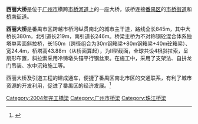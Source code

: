 {{expand|time=2016-09-02T06:55:28+00:00}}
{{Infobox_Bridge|bridge_name=西丽大桥|native_name=|image=Xili Bridge, Panyu, Guangzhou 2014.jpg|image_size=|caption=西丽大桥(2004年)|official_name=|carries=|crosses=[[珠江|珠江]][[市桥河道|市桥河道]]|locale={{CHN}}[[广东省|广东省]][[广州市|广州市]]|maint=|id=|design=|mainspan=|length=845米(含引道)|width=|height=|load=|clearance=|below=|aadtraffic=|traffic=|designed_by=|begin=2002年2月|complete=|open=2004年4月|closed=|destruction=|toll=免费|also_known_as=|map_cue=|map_image=|map_text=|map_width=|coordinates=|lat=|long=|extra=|other_name=西丽桥}}

'''西丽大桥'''是位于[[广州市|广州市]]横跨[[市桥河道|市桥河道]]上的一座大桥，该桥连接[[番禺区|番禺区]]的[[市桥街道|市桥街道]]和[[桥南街道_(广州市)|桥南街道]]。

'''西丽大桥'''是番禺市区跨越市桥河纵贯南北的城市主干道，路线全长845m，其中大桥长380m，北引道长219m，南引道长246m。桥梁主桥为不对称钢砼混合体系独塔单索面斜拉桥，长150m（跨径组合为30m钢箱梁+80m钢箱梁+40m砼箱梁）、宽24.4m，桥塔高43.88m（从桥面算起），为Ⅱ型截面，全球共设4根斜拉索，呈扇形布置，斜拉索采用冷铸墩头锚平行钢丝束。在施工中，采用了支架法、自拼龙门吊装、水中沉箱施工等。

西丽大桥及引道工程的建成通车，便捷了番禺区南北市区的交通联系，有利了城市资源的开发利用，促进了番禺区的经济发展。<ref>{{Cite web|url=http://www.gzglql.com/Html/2014/05/22/20140522_170936_524.html|title=广州番禺西丽大桥|accessdate=2016-09-02|work=www.gzglql.com|deadurl=yes|archiveurl=https://web.archive.org/web/20161011191424/http://www.gzglql.com/Html/2014/05/22/20140522_170936_524.html|archivedate=2016-10-11|df=}}</ref>

{{reflist}}
{{广州桥隧}}
[[Category:2004年完工橋梁|Category:2004年完工橋梁]]
[[Category:广州市桥梁|Category:广州市桥梁]]
[[Category:珠江桥梁|Category:珠江桥梁]]